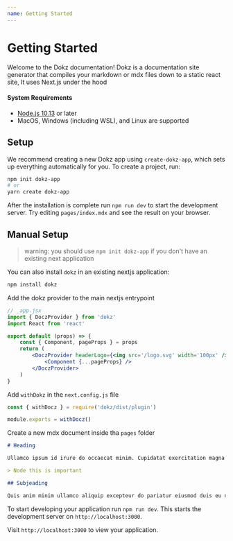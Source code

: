 ```yaml
---
name: Getting Started
---
```


# Getting Started

Welcome to the Dokz documentation!
Dokz is a documentation site generator that compiles your markdown or mdx files down to a static react site,
It uses Next.js under the hood

#### System Requirements

-   [Node.js 10.13](https://nodejs.org/) or later
-   MacOS, Windows (including WSL), and Linux are supported

## Setup

We recommend creating a new Dokz app using `create-dokz-app`, which sets up everything automatically for you. To create a project, run:

```bash
npm init dokz-app
# or
yarn create dokz-app
```

After the installation is complete run `npm run dev` to start the development server. Try editing `pages/index.mdx` and see the result on your browser.

## Manual Setup

> warning: you should use `npm init dokz-app` if you don't have an existing next application

You can also install `dokz` in an existing nextjs application:

```bash
npm install dokz
```

Add the dokz provider to the main nextjs entrypoint

```jsx
// _app.jsx
import { DoczProvider } from 'dokz'
import React from 'react'

export default (props) => {
    const { Component, pageProps } = props
    return (
        <DoczProvider headerLogo={<img src='/logo.svg' width='100px' />}>
            <Component {...pageProps} />
        </DoczProvider>
    )
}
```

Add `withDokz` in the `next.config.js` file

```js
const { withDocz } = require('dokz/dist/plugin')

module.exports = withDocz()
```

Create a new mdx document inside tha `pages` folder

```md
# Heading

Ullamco ipsum id irure do occaecat minim. Cupidatat exercitation magna sit sunt aliqua voluptate excepteur amet dolor ea do. Consectetur veniam deserunt ullamco irure ullamco. Voluptate magna tempor elit voluptate velit enim dolor nulla sit fugiat exercitation. Anim deserunt Lorem aliquip cillum duis deserunt consequat sit culpa commodo.

> Node this is important

## Subjeading

Quis anim minim ullamco aliquip excepteur do pariatur eiusmod duis eu non. Duis deserunt Lorem nulla non duis voluptate dolore et. Do veniam mollit in do ad id enim anim dolore sint labore quis consequat.
```

To start developing your application run `npm run dev`. This starts the development server on `http://localhost:3000`.

Visit `http://localhost:3000` to view your application.
